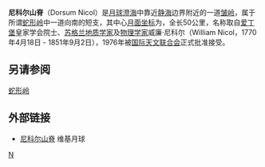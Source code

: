 '''尼科尔山脊'''（Dorsum Nicol）是[[月球|月球]][[澄海|澄海]]中靠近[[静海|静海]]边界附近的一道[[皱岭|皱岭]]，属于所谓[[蛇形岭|蛇形岭]]中一道向南的短支，其中心[[月面坐标|月面坐标]]为{{Lunar coords and quad cat|18.0|N|23.0|E|globe:Moon}}，全长50公里，名称取自[[爱丁堡|爱丁堡]]皇家学会院士、[[苏格兰|苏格兰]][[地质学家|地质学家]]及[[物理学家|物理学家]]威廉·尼科尔（William Nicol，1770年4月18日 - 1851年9月2日），1976年被[[国际天文联合会|国际天文联合会]]正式批准接受。

==另请参阅==
[[蛇形岭|蛇形岭]]

==外部链接==
* [http://the-moon.wikispaces.com/Dorsum+Nicol 尼科尔山脊] {{Wayback|url=http://the-moon.wikispaces.com/Dorsum+Nicol |date=20180530152004 }} 维基月球

[[Category:月球山脊|N]]


{{moon-stub}}